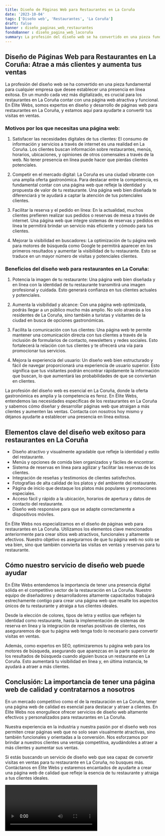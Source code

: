 ```yaml
---
title: Diseño de Páginas Web para Restaurantes en La Coruña
date: '2023-10-04'
tags: ['Diseño web', 'Restaurantes', 'La Coruña']
draft: false
banner : diseño_paginas_web_restaurantes
fondoBanner : diseño_pagina_web_lacoruña
summary: La profesión del diseño web se ha convertido en una pieza fundamental para cualquier empresa que desee establecer una presencia en línea exitosa. En un mundo cada vez más digitalizado, es crucial para los restaurantes en La Coruña contar con una página web atractiva y funcional. En Élite Webs, somos expertos en diseño y desarrollo de páginas web para restaurantes en La Coruña, y estamos aquí para ayudarte a convertir tus visitas en ventas.
---
```


## Diseño de Páginas Web para Restaurantes en La Coruña: Atrae a más clientes y aumenta tus ventas

La profesión del diseño web se ha convertido en una pieza fundamental para cualquier empresa que desee establecer una presencia en línea exitosa. En un mundo cada vez más digitalizado, es crucial para los restaurantes en La Coruña contar con una página web atractiva y funcional. En Élite Webs, somos expertos en diseño y desarrollo de páginas web para restaurantes en La Coruña, y estamos aquí para ayudarte a convertir tus visitas en ventas.

### Motivos por los que necesitas una página web:

1. Satisfacer las necesidades digitales de tus clientes: El consumo de información y servicios a través de internet es una realidad en La Coruña. Los clientes buscan información sobre restaurantes, menús, horarios, ubicaciones, y opiniones de otros comensales a través de la web. No tener presencia en línea puede hacer que pierdas clientes potenciales.

2. Competir en el mercado digital: La Coruña es una ciudad vibrante con una amplia oferta gastronómica. Para destacar entre la competencia, es fundamental contar con una página web que refleje la identidad y propuesta de valor de tu restaurante. Una página web bien diseñada te diferenciará y te ayudará a captar la atención de tus potenciales clientes.

3. Facilitar la reserva y el pedido en línea: En la actualidad, muchos clientes prefieren realizar sus pedidos o reservas de mesa a través de internet. Una página web que integre sistemas de reservas y pedidos en línea te permitirá brindar un servicio más eficiente y cómodo para tus clientes.

4. Mejorar la visibilidad en buscadores: La optimización de tu página web para motores de búsqueda como Google te permitirá aparecer en los primeros resultados y aumentar la visibilidad de tu restaurante. Esto se traduce en un mayor número de visitas y potenciales clientes.

### Beneficios del diseño web para restaurantes en La Coruña:

1. Potencia la imagen de tu restaurante: Una página web bien diseñada y en línea con la identidad de tu restaurante transmitirá una imagen profesional y cuidada. Esto generará confianza en tus clientes actuales y potenciales.

2. Aumenta la visibilidad y alcance: Con una página web optimizada, podrás llegar a un público mucho más amplio. No solo atraerás a los residentes de La Coruña, sino también a turistas y visitantes de la ciudad en busca de opciones gastronómicas.

3. Facilita la comunicación con tus clientes: Una página web te permite mantener una comunicación directa con tus clientes a través de la inclusión de formularios de contacto, newsletters y redes sociales. Esto fortalecerá la relación con tus clientes y te ofrecerá una vía para promocionar tus servicios.

4. Mejora la experiencia del usuario: Un diseño web bien estructurado y fácil de navegar proporcionará una experiencia de usuario superior. Esto significa que tus visitantes podrán encontrar rápidamente la información que buscan, lo que aumentará las probabilidades de que se conviertan en clientes.

La profesión del diseño web es esencial en La Coruña, donde la oferta gastronómica es amplia y la competencia es feroz. En Élite Webs, entendemos las necesidades específicas de los restaurantes en La Coruña y sabemos cómo diseñar y desarrollar páginas web que atraigan a más clientes y aumenten las ventas. Contacta con nosotros hoy mismo y déjanos ayudarte a establecer una presencia en línea exitosa.

<GifSeo />

<Cta />

## Elementos clave del diseño web exitoso para restaurantes en La Coruña

- Diseño atractivo y visualmente agradable que refleje la identidad y estilo del restaurante.
- Menús y opciones de comida bien organizados y fáciles de encontrar.
- Sistema de reservas en línea para agilizar y facilitar las reservas de los clientes.
- Integración de reseñas y testimonios de clientes satisfechos.
- Fotografías de alta calidad de los platos y del ambiente del restaurante.
- Página de inicio que destaque los platos más populares y promociones especiales.
- Acceso fácil y rápido a la ubicación, horarios de apertura y datos de contacto del restaurante.
- Diseño web responsive para que se adapte correctamente a dispositivos móviles.

En Élite Webs nos especializamos en el diseño de páginas web para restaurantes en La Coruña. Utilizamos los elementos clave mencionados anteriormente para crear sitios web atractivos, funcionales y altamente efectivos. Nuestro objetivo es asegurarnos de que tu página web no solo se vea bien, sino que también convierta las visitas en ventas y reservas para tu restaurante.

## Cómo nuestro servicio de diseño web puede ayudar

En Élite Webs entendemos la importancia de tener una presencia digital sólida en el competitivo sector de la restauración en La Coruña. Nuestro equipo de diseñadores y desarrolladores altamente capacitados trabajará estrechamente contigo para crear una página web que resalte los aspectos únicos de tu restaurante y atraiga a tus clientes ideales.

Desde la elección de colores, tipos de letra y estilos que reflejen tu identidad como restaurante, hasta la implementación de sistemas de reserva en línea y la integración de reseñas positivas de clientes, nos aseguraremos de que tu página web tenga todo lo necesario para convertir visitas en ventas.

Además, como expertos en SEO, optimizaremos tu página web para los motores de búsqueda, asegurando que aparezcas en la parte superior de los resultados de búsqueda cuando alguien busca un restaurante en La Coruña. Esto aumentará tu visibilidad en línea y, en última instancia, te ayudará a atraer a más clientes.

## Conclusión: La importancia de tener una página web de calidad y contratarnos a nosotros

En un mercado competitivo como el de la restauración en La Coruña, tener una página web de calidad es esencial para destacar y atraer a clientes. En Élite Webs nos enorgullece ofrecer servicios de diseño web altamente efectivos y personalizados para restaurantes en La Coruña.

Nuestra experiencia en la industria y nuestra pasión por el diseño web nos permiten crear páginas web que no solo sean visualmente atractivas, sino también funcionales y orientadas a la conversión. Nos esforzamos por brindar a nuestros clientes una ventaja competitiva, ayudándoles a atraer a más clientes y aumentar sus ventas.

Si estás buscando un servicio de diseño web que sea capaz de convertir visitas en ventas para tu restaurante en La Coruña, no busques más. Contáctanos en Élite Webs y estaremos encantados de ayudarte a crear una página web de calidad que refleje la esencia de tu restaurante y atraiga a tus clientes ideales.

<Video />

<CtaBot job='Restaurantes' city='La Coruña'/>

<Gmaps query='La Coruña+españa+maps' />